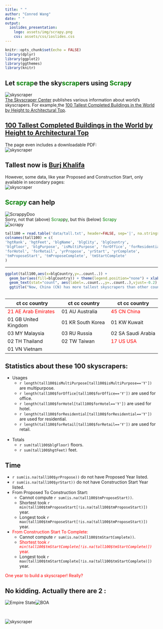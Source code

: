 ```yaml
---
title: " "
author: "Conred Wang"
date: " "
output:
  ioslides_presentation:
    logo: assets/img/scrapy.png 
    css: assets/css/ioslides.css
---
```


```r
knitr::opts_chunk$set(echo = FALSE)
library(dplyr)
library(ggplot2)
library(ggthemes)
library(knitr)
```

## Let <font color="green">scrap</font>e the sky<font color="green">scrap</font>ers using <font color="green">Scrap</font>y
<img src="assets/img/tall100aa.jpg" alt="skyscraper"><br>
[The Skyscraper Center](https://skyscrapercenter.com) publishes various information about world's skyscrapers.  For example,the [100 Tallest Completed Buildings in the World by Height to Architectural Top](https://skyscrapercenter.com/buildings).

## [100 Tallest Completed Buildings in the World by Height to Architectural Top](https://skyscrapercenter.com/buildings) 
The page even includes a downloadable PDF: <br>
<img src="assets/img/tall100b.jpg" alt="skyscraper">

## Tallest now is [Burj Khalifa](https://skyscrapercenter.com/building/burj-khalifa/3)
However, some data, like year Proposed and Construction Start, only available in secondary pages:<br>
<img src="assets/img/tall100c.jpg" alt="skyscraper">

## <font color="green">Scrapy</font> can help
<img src="assets/img/scrapy.doo.jpg" alt="ScrappyDoo"><br>
Sorry, not that (above) <font color="green">Scrap</font>p<font color="green">y</font>, but this (below) <font color="green">Scrapy</font><br>
<img src="assets/img/goscrape-logo.png" alt="scrapy">

```r
tall100 = read.table('data/tall.txt', header=FALSE, sep='|', na.strings=(NA))
colnames(tall100) = c(
'hgtRank', 'hgtFeet', 'blgName', 'blgCity', 'blgCountry',
'blgFloor', 'blgPurpose', 'isMultiPurpose', 'forOffice', 'forResidential',
'forHotel', 'forRetail', 'yrPropose', 'yrStart', 'yrComplete',
'tmProposeStart', 'tmProposeComplete', 'tmStartComplete'
)
```
---
```r
ggplot(tall100,aes(x=blgCountry,y=..count..)) + 
  geom_bar(aes(fill=blgCountry)) + theme(legend.position="none") + xlab("Country") + 
  geom_text(stat="count", aes(label=..count..,y=..count..),vjust=-0.2) +
  ggtitle("Now, China (CN) has more tallest skyscrapers than other countries")
```   

##
ct cc country        | ct cc country     | ct cc country
---------------------|-------------------|-------------------
<font color="red">21 AE Arab Emirates</font>  | 01 AU Australia   | <font color="red">45 CN China</font>
01 GB United Kingdom | 01 KR South Korea | 01 KW Kuwait 
03 MY Malaysia       | 03 RU Russia      | 02 SA Saudi Arabia
02 TH Thailand       | 02 TW Taiwan      | <font color="red">17 US USA</font>
01 VN Vietnam        |                   |

## Statistics about these 100 skyscrapers:

* Usages
    + `r length(tall100$isMultiPurpose[tall100$isMultiPurpose=='Y'])` are multipurpose.
    + `r length(tall100$forOffice[tall100$forOffice=='Y'])` are used for office.
    + `r length(tall100$forHotel[tall100$forHotel=='Y'])` are used for hotel.
    + `r length(tall100$forResidential[tall100$forResidential=='Y'])` are used for residential.
    + `r length(tall100$forRetail[tall100$forRetail=='Y'])` are used for retail. 
<br>    
* Totals
    + `r sum(tall100$blgFloor)` floors.
    + `r sum(tall100$hgtFeet)` feet.
<br>

## Time
* `r sum(is.na(tall100$yrPropose))` do not have Proposed Year listed.
* `r sum(is.na(tall100$yrStart))` do not have Construction Start Year listed.
* From Proposed To Construction Start:
    + Cannot compute `r sum(is.na(tall100$tmProposeStart))`.
    + Shortest took `r min(tall100$tmProposeStart[!is.na(tall100$tmProposeStart)])` year.
    + Longest  took `r max(tall100$tmProposeStart[!is.na(tall100$tmProposeStart)])` year.
* <font color="red">From Construction Start To Complete:</font> 
    + Cannot compute `r sum(is.na(tall100$tmStartComplete))`.    
    + <font color="red">Shortest took<em> `r min(tall100$tmStartComplete[!is.na(tall100$tmStartComplete)])` </em>year.</font>
    + Longest  took `r max(tall100$tmStartComplete[!is.na(tall100$tmStartComplete)])` year.

<font color="red">One year to build a skyscraper! Really?</font>

## No kidding. Actually there are 2 :

<img src="assets/img/blgEmpSte.jpg" alt="Empire State" align="top"><img src="assets/img/blgBOA.jpg" alt="BOA" align="tall">

##
<br>
<img src="assets/img/scrapy.png" alt="skyscraper">
